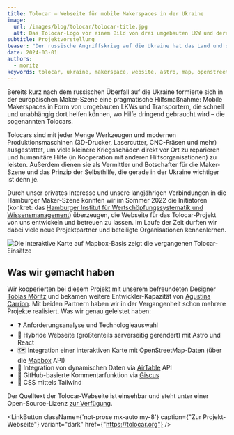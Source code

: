 ```yaml
---
title: Tolocar – Webseite für mobile Makerspaces in der Ukraine
image:
  url: /images/blog/tolocar/tolocar-title.jpg
  alt: Das Tolocar-Logo vor einem Bild von drei umgebauten LKW und deren Besatzung.
subtitle: Projektvorstellung
teaser: "Der russische Angriffskrieg auf die Ukraine hat das Land und die Menschen schwer gezeichnet. Die mobilen Makerspaces namens Tolocar versuchen vor Ort zu reparieren und neue Maker auszubilden. Wir durften die Webseite dafür bauen."
date: 2024-03-01
authors:
  - moritz
keywords: tolocar, ukraine, makerspace, website, astro, map, openstreetmap, open-source
---
```


Bereits kurz nach dem russischen Überfall auf die Ukraine formierte sich in der europäischen Maker-Szene eine pragmatische Hilfsmaßnahme: Mobile Makerspaces in Form von umgebauten LKWs und Transportern, die schnell und unabhängig dort helfen können, wo Hilfe dringend gebraucht wird – die sogenannten Tolocars.

Tolocars sind mit jeder Menge Werkzeugen und modernen Produktionsmaschinen (3D-Drucker, Lasercutter, CNC-Fräsen und mehr) ausgestattet, um viele kleinere Kriegsschäden direkt vor Ort zu reparieren und humanitäre Hilfe (in Kooperation mit anderen Hilfsorganisationen) zu leisten. Außerdem dienen sie als Vermittler und Botschafter für die Maker-Szene und das Prinzip der Selbsthilfe, die gerade in der Ukraine wichtiger ist denn je.

Durch unser privates Interesse und unsere langjährigen Verbindungen in die Hamburger Maker-Szene konnten wir im Sommer 2022 die Initiatoren (konkret: das [Hamburger Institut für Wertschöpfungssystematik und Wissensmanagement](https://www.hiww.de/)) überzeugen, die Webseite für das Tolocar-Projekt von uns entwickeln und betreuen zu lassen. Im Laufe der Zeit durften wir dabei viele neue Projektpartner und beteiligte Organisationen kennenlernen.

![Die interaktive Karte auf Mapbox-Basis zeigt die vergangenen Tolocar-Einsätze](/images/blog/tolocar/tolocar-map.jpg)

## Was wir gemacht haben
Wir kooperierten bei diesem Projekt mit unserem befreundeten Designer [Tobias Möritz](https://moeritz.io/) und bekamen weitere Entwickler-Kapazität von [Agustina Carrion](https://github.com/Agustina-Carrion). Mit beiden Partnern haben wir in der Vergangenheit schon mehrere Projekte realisiert. Was wir genau geleistet haben:

- ❓ Anforderungsanalyse und Technologieauswahl
- 🎨 Hybride Webseite (größtenteils serverseitig gerendert) mit <ToolTag>Astro</ToolTag> und <ToolTag>React</ToolTag>
- 🗺️ Integration einer interaktiven Karte mit OpenStreetMap-Daten (über die [Mapbox](https://www.mapbox.com/) API)
- 🧮 Integration von dynamischen Daten via [AirTable](https://www.airtable.com) API
- 💬 GitHub-basierte Kommentarfunktion via [Giscus](https://github.com/giscus/giscus)
- 💅 CSS mittels <ToolTag>Tailwind</ToolTag>

Der Quelltext der Tolocar-Webseite ist einsehbar und steht unter einer Open-Source-Lizenz [zur Verfügung](https://github.com/tolocar-project/website).

<LinkButton
  className={'not-prose mx-auto my-8'}
  caption={"Zur Projekt-Webseite"}
  variant="dark"
  href={"https://tolocar.org"}
/>

